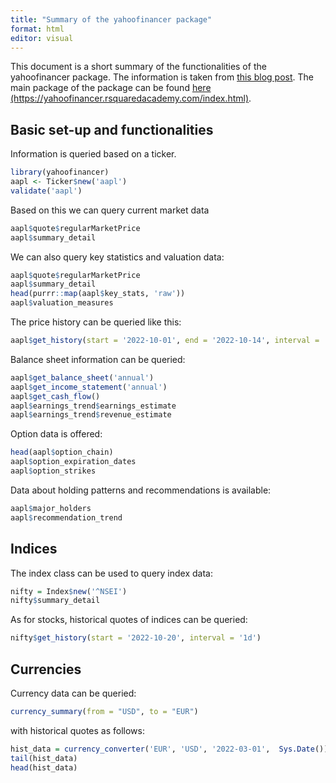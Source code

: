 ```yaml
---
title: "Summary of the yahoofinancer package"
format: html
editor: visual
---
```


This document is a short summary of the functionalities of the yahoofinancer package. The information is taken from [this blog post](taken from https://blog.rsquaredacademy.com/introducing-yahoofinancer-fetch-data-from-yahoo-finance-api/). The main package of the package can be found [here (https://yahoofinancer.rsquaredacademy.com/index.html)](https://yahoofinancer.rsquaredacademy.com/index.html).

## Basic set-up and functionalities

Information is queried based on a ticker.

```r
library(yahoofinancer)
aapl <- Ticker$new('aapl')
validate('aapl')
```

Based on this we can query current market data

```r
aapl$quote$regularMarketPrice
aapl$summary_detail
```

We can also query key statistics and valuation data:

```r
aapl$quote$regularMarketPrice
aapl$summary_detail
head(purrr::map(aapl$key_stats, 'raw'))
aapl$valuation_measures
```

The price history can be queried like this:

```r
aapl$get_history(start = '2022-10-01', end = '2022-10-14', interval = '1d')

```

Balance sheet information can be queried:

```r
aapl$get_balance_sheet('annual')
aapl$get_income_statement('annual')
aapl$get_cash_flow()
aapl$earnings_trend$earnings_estimate
aapl$earnings_trend$revenue_estimate
```

Option data is offered:

```r
head(aapl$option_chain)
aapl$option_expiration_dates
aapl$option_strikes
```

Data about holding patterns and recommendations is available:\

```r
aapl$major_holders
aapl$recommendation_trend
```

## Indices

The index class can be used to query index data:

```r
nifty = Index$new('^NSEI')
nifty$summary_detail
```

As for stocks, historical quotes of indices can be queried:

```r
nifty$get_history(start = '2022-10-20', interval = '1d')
```

## Currencies

Currency data can be queried:

```r
currency_summary(from = "USD", to = "EUR")
```

with historical quotes as follows:

```r
hist_data = currency_converter('EUR', 'USD', '2022-03-01',  Sys.Date())
tail(hist_data)
head(hist_data)
```
